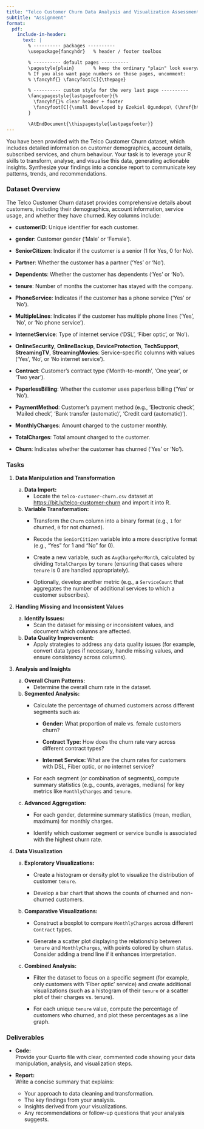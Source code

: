 ```yaml
---
title: "Telco Customer Churn Data Analysis and Visualization Assessment" 
subtitle: "Assignment"
format:
  pdf:
    include-in-header:
      text: |
        % ---------- packages ----------
        \usepackage{fancyhdr}   % header / footer toolbox

        % ---------- default pages ----------
        \pagestyle{plain}       % keep the ordinary "plain" look everywhere else
        % If you also want page numbers on those pages, uncomment:
        % \fancyhf{} \fancyfoot[C]{\thepage}

        % ---------- custom style for the very last page ----------
        \fancypagestyle{lastpagefooter}{%
          \fancyhf{}% clear header + footer
          \fancyfoot[C]{\small Developed by Ezekiel Ogundepo\ (\href{https://twitter.com/gbganalyst}{@gbganalyst})}
        }

        \AtEndDocument{\thispagestyle{lastpagefooter}}
---
```


You have been provided with the Telco Customer Churn dataset, which includes detailed information on customer demographics, account details, subscribed services, and churn behaviour. Your task is to leverage your R skills to transform, analyse, and visualise this data, generating actionable insights. Synthesize your findings into a concise report to communicate key patterns, trends, and recommendations.

### Dataset Overview {.unnumbered}

The Telco Customer Churn dataset provides comprehensive details about customers, including their demographics, account information, service usage, and whether they have churned. Key columns include:

- **customerID**: Unique identifier for each customer.

- **gender**: Customer gender ('Male' or 'Female').

- **SeniorCitizen**: Indicator if the customer is a senior (1 for Yes, 0 for No).

- **Partner**: Whether the customer has a partner ('Yes' or 'No').

- **Dependents**: Whether the customer has dependents ('Yes' or 'No').

- **tenure**: Number of months the customer has stayed with the company.

- **PhoneService**: Indicates if the customer has a phone service ('Yes' or 'No').

- **MultipleLines**: Indicates if the customer has multiple phone lines ('Yes', 'No', or 'No phone service').

- **InternetService**: Type of internet service ('DSL', 'Fiber optic', or 'No').

- **OnlineSecurity**, **OnlineBackup**, **DeviceProtection**, **TechSupport**, **StreamingTV**, **StreamingMovies**: Service-specific columns with values ('Yes', 'No', or 'No internet service').

- **Contract**: Customer’s contract type ('Month-to-month', 'One year', or 'Two year').

- **PaperlessBilling**: Whether the customer uses paperless billing ('Yes' or 'No').

- **PaymentMethod**: Customer’s payment method (e.g., 'Electronic check', 'Mailed check', 'Bank transfer (automatic)', 'Credit card (automatic)').

- **MonthlyCharges**: Amount charged to the customer monthly.

- **TotalCharges**: Total amount charged to the customer.

- **Churn**: Indicates whether the customer has churned ('Yes' or 'No').

### Tasks {.unnumbered}

1. **Data Manipulation and Transformation**

   a. **Data Import:**  
      - Locate the `telco-customer-churn.csv` dataset at <https://bit.ly/telco-customer-churn> and import it into R.
      
   b. **Variable Transformation:**  
      - Transform the `Churn` column into a binary format (e.g., `1` for churned, `0` for not churned).
      
      - Recode the `SeniorCitizen` variable into a more descriptive format (e.g., "Yes" for 1 and "No" for 0).  
      - Create a new variable, such as `AvgChargePerMonth`, calculated by dividing `TotalCharges` by `tenure` (ensuring that cases where `tenure` is 0 are handled appropriately).  
      
      - Optionally, develop another metric (e.g., a `ServiceCount` that aggregates the number of additional services to which a customer subscribes).

2. **Handling Missing and Inconsistent Values**

   a. **Identify Issues:**  
      - Scan the dataset for missing or inconsistent values, and document which columns are affected. 

   b. **Data Quality Improvement:**  
      - Apply strategies to address any data quality issues (for example, convert data types if necessary, handle missing values, and ensure consistency across columns).

3. **Analysis and Insights**

   a. **Overall Churn Patterns:**  
      - Determine the overall churn rate in the dataset.
   
   b. **Segmented Analysis:**  
      - Calculate the percentage of churned customers across different segments such as:
       
        - **Gender:** What proportion of male vs. female customers churn?  
       
        - **Contract Type:** How does the churn rate vary across different contract types?  
       
        - **Internet Service:** What are the churn rates for customers with DSL, Fiber optic, or no internet service?
      
      - For each segment (or combination of segments), compute summary statistics (e.g., counts, averages, medians) for key metrics like `MonthlyCharges` and `tenure`.

   c. **Advanced Aggregation:**  
      - For each gender, determine summary statistics (mean, median, maximum) for monthly charges.
    
      - Identify which customer segment or service bundle is associated with the highest churn rate.

4. **Data Visualization**

   a. **Exploratory Visualizations:**  
      - Create a histogram or density plot to visualize the distribution of customer `tenure`.  
  
      - Develop a bar chart that shows the counts of churned and non-churned customers.

   b. **Comparative Visualizations:**  
      - Construct a boxplot to compare `MonthlyCharges` across different `Contract` types.
  
      - Generate a scatter plot displaying the relationship between `tenure` and `MonthlyCharges`, with points colored by churn status. Consider adding a trend line if it enhances interpretation.

   c. **Combined Analysis:**  
      - Filter the dataset to focus on a specific segment (for example, only customers with 'Fiber optic' service) and create additional visualizations (such as a histogram of their `tenure` or a scatter plot of their charges vs. tenure).
  
      - For each unique `tenure` value, compute the percentage of customers who churned, and plot these percentages as a line graph.


### Deliverables {.unnumbered}

- **Code:**  
  Provide your Quarto file with clear, commented code showing your data manipulation, analysis, and visualization steps.

- **Report:**  
  Write a concise summary that explains:
  - Your approach to data cleaning and transformation.
  - The key findings from your analysis.
  - Insights derived from your visualizations.
  - Any recommendations or follow-up questions that your analysis suggests.
  
